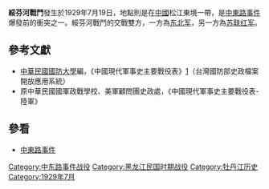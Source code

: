 {{expand|time=2007-09-26T20:14:44Z}}
{{Infobox Military Conflict|
campaign=|
image=|
caption=|
conflict=綏芬河戰鬥|
date=1929年7月19日|
place=[[中國|中國]]松江東|
result=苏联軍隊進攻东北军，中東路事件爆發|
combatant1=[[东北军|东北军]]|
combatant2=[[苏联红军|苏联红军]]| 
commander1=[[張學良|張學良]]|
commander2=[[加倫將軍|加倫將軍]]|
strength1=|
strength2=|
casualties1=|
casualties2=|
}}
'''綏芬河戰鬥'''發生於1929年7月19日，地點則是在[[中國|中國]]松江東境一帶，是[[中東路事件|中東路事件]]爆發前的衝突之一。綏芬河戰鬥的交戰雙方，一方為[[东北军|东北军]]，另一方為[[苏联红军|苏联红军]]。

==參考文獻==
*[[中華民國|中華民國]][[國防大學_(臺灣)|國防大學]]編，《中國現代軍事史主要戰役表》[http://210.71.44.157/Test_Page/TC_frameset/download_files/battle_list_all.doc]{{dead link|date=2018年1月 |bot=InternetArchiveBot |fix-attempted=yes }}（台灣國防部史政檔案開放應用系統）
*原中華民國國軍政戰學校、美軍顧問團史政處，《中國現代軍事史主要戰役表-陸軍》

==參看==
*[[中東路事件|中東路事件]]

{{China-hist-stub}}
{{War-stub}}
[[Category:中东路事件战役|Category:中东路事件战役]]
[[Category:黑龙江民国时期战役|Category:黑龙江民国时期战役]]
[[Category:牡丹江历史|Category:牡丹江历史]]
[[Category:1929年7月|Category:1929年7月]]